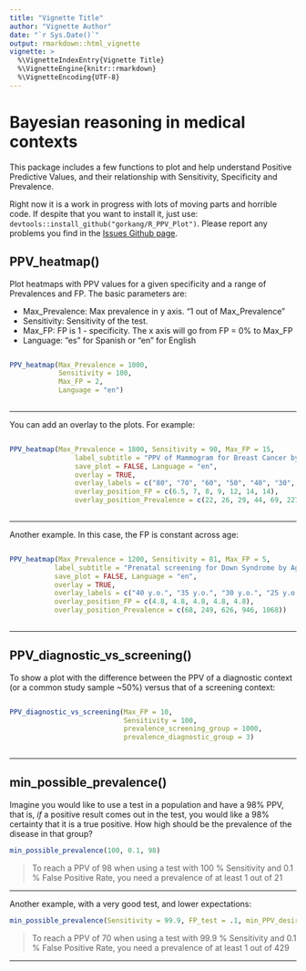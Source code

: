 ```yaml
---
title: "Vignette Title"
author: "Vignette Author"
date: "`r Sys.Date()`"
output: rmarkdown::html_vignette
vignette: >
  %\VignetteIndexEntry{Vignette Title}
  %\VignetteEngine{knitr::rmarkdown}
  %\VignetteEncoding{UTF-8}
---
```

# Bayesian reasoning in medical contexts

This package includes a few functions to plot and help understand Positive Predictive Values, and their relationship with Sensitivity, Specificity and Prevalence.  

Right now it is a work in progress with lots of moving parts and horrible code. If despite that you want to install it, just use: `devtools::install_github("gorkang/R_PPV_Plot")`. Please report any problems you find in the [Issues Github page](https://github.com/gorkang/R_PPV_Plot/issues).  


## PPV_heatmap()

Plot heatmaps with PPV values for a given specificity and a range of Prevalences and FP. The basic parameters are:

* Max_Prevalence: Max prevalence in y axis. "1 out of Max_Prevalence"
* Sensitivity: Sensitivity of the test. 
* Max_FP: FP is 1 - specificity. The x axis will go from FP = 0% to Max_FP
* Language: "es" for Spanish or "en" for English  


``` r 

PPV_heatmap(Max_Prevalence = 1000, 
            Sensitivity = 100, 
            Max_FP = 2, 
            Language = "en")
            
```  




--- 

You can add an overlay to the plots. For example:

``` r 

PPV_heatmap(Max_Prevalence = 1800, Sensitivity = 90, Max_FP = 15, 
                label_subtitle = "PPV of Mammogram for Breast Cancer by Age",
                save_plot = FALSE, Language = "en", 
                overlay = TRUE, 
                overlay_labels = c("80", "70", "60", "50", "40", "30", "20  y.o."),
                overlay_position_FP = c(6.5, 7, 8, 9, 12, 14, 14),
                overlay_position_Prevalence = c(22, 26, 29, 44, 69, 227, 1667))
                
```


---   

Another example. In this case, the FP is constant across age:

``` r 

PPV_heatmap(Max_Prevalence = 1200, Sensitivity = 81, Max_FP = 5,
           label_subtitle = "Prenatal screening for Down Syndrome by Age",
           save_plot = FALSE, Language = "en",
           overlay = TRUE,
           overlay_labels = c("40 y.o.", "35 y.o.", "30 y.o.", "25 y.o.", "20 y.o."),
           overlay_position_FP = c(4.8, 4.8, 4.8, 4.8, 4.8),
           overlay_position_Prevalence = c(68, 249, 626, 946, 1068))
                
```


---   

## PPV_diagnostic_vs_screening()

To show a plot with the difference between the PPV of a diagnostic context (or a common study sample ~50%) versus that of a screening context:  

``` r 

PPV_diagnostic_vs_screening(Max_FP = 10, 
                            Sensitivity = 100, 
                            prevalence_screening_group = 1000, 
                            prevalence_diagnostic_group = 3)
                            
```  



---   


## min_possible_prevalence()

Imagine you would like to use a test in a population and have a 98% PPV, that is, *if* a positive result comes out in the test, you would like a 98% certainty that it is a true positive. How high should be the prevalence of the disease in that group?  

``` r 
min_possible_prevalence(100, 0.1, 98)
```

> To reach a PPV of 98 when using a test with 100 % Sensitivity and 0.1 % False Positive Rate, you need a prevalence of at least 1 out of 21

--- 

Another example, with a very good test, and lower expectations:  

``` r 
min_possible_prevalence(Sensitivity = 99.9, FP_test = .1, min_PPV_desired = 70)
```

> To reach a PPV of 70 when using a test with 99.9 % Sensitivity and 0.1 % False Positive Rate, you need a prevalence of at least 1 out of 429

--- 

